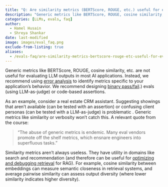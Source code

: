 ```yaml
---
title: "Q: Are similarity metrics (BERTScore, ROUGE, etc.) useful for evaluating LLM outputs?"
description: "Generic metrics like BERTScore, ROUGE, cosine similarity, etc. are not useful for evaluating LLM outputs in most AI applications"
categories: [LLMs, evals, faq]
author: 
  - Hamel Husain
  - Shreya Shankar
date: last-modified
image: images/eval_faq.png
exclude-from-listing: true
aliases:
  - /evals-faq/are-similarity-metrics-bertscore-rouge-etc-useful-for-evaluating-llm-outputs
---
```


Generic metrics like BERTScore, ROUGE, cosine similarity, etc. are not useful for evaluating LLM outputs in most AI applications. Instead, we recommend using [error analysis](/blog/posts/evals-faq/why-is-error-analysis-so-important-in-llm-evals-and-how-is-it-performed.html) to identify metrics specific to your application's behavior. We recommend designing [binary pass/fail](/blog/posts/evals-faq/why-do-you-recommend-binary-passfail-evaluations-instead-of-1-5-ratings-likert-scales.html).) evals (using LLM-as-judge) or code-based assertions.

As an example, consider a real estate CRM assistant. Suggesting showings that aren't available (can be tested with an assertion) or confusing client personas (can be tested with a LLM-as-judge) is problematic . Generic metrics like similarity or verbosity won't catch this. A relevant quote from the course:

> "The abuse of generic metrics is endemic. Many eval vendors promote off the shelf metrics, which ensnare engineers into superfluous tasks."

Similarity metrics aren't always useless. They have utility in domains like search and recommendation (and therefore can be useful for [optimizing and debugging retrieval](/blog/posts/evals-faq/how-should-i-approach-evaluating-my-rag-system.html) for RAG). For example, cosine similarity between embeddings can measure semantic closeness in retrieval systems, and average pairwise similarity can assess output diversity (where lower similarity indicates higher diversity).
